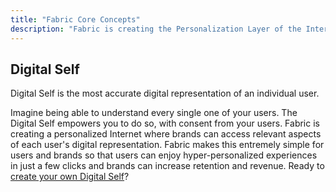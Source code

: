 ```yaml
---
title: "Fabric Core Concepts"
description: "Fabric is creating the Personalization Layer of the Internet. It's worth introducing some new concepts."
---
```


## Digital Self

Digital Self is the most accurate digital representation of an individual user.

Imagine being able to understand every single one of your users. The Digital Self empowers you to do so, with consent from your users. Fabric is creating a personalized Internet where brands can access relevant aspects of each user's digital representation. Fabric makes this entremely simple for users and brands so that users can enjoy hyper-personalized experiences in just a few clicks and brands can increase retention and revenue.
Ready to [create your own Digital Self](https://www.onfabric.io/user/dashboard)?
